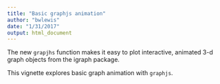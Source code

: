 ```yaml
---
title: "Basic graphjs animation"
author: "bwlewis"
date: "1/31/2017"
output: html_document
---
```


The new `grapjhs` function makes it easy to plot interactive, animated 3-d graph
objects from the igraph package.

This vignette explores basic graph animation with `graphjs`.
